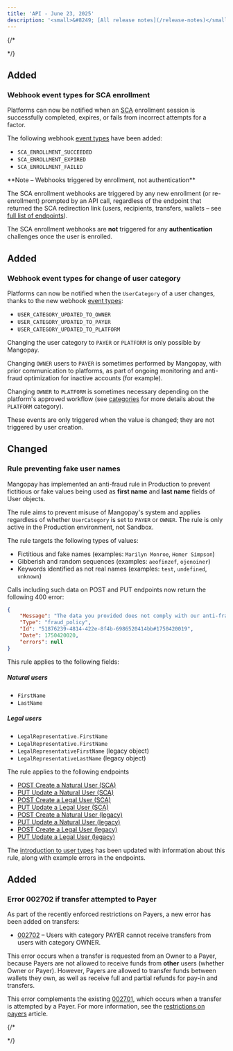 ```yaml
---
title: 'API - June 23, 2025'  
description: '<small>&#8249; [All release notes](/release-notes)</small>'
---
```


{/* <div class="release-notes-page"> */}

## <span class="pill pill-green">Added</span>

### Webhook event types for SCA enrollment

Platforms can now be notified when an [SCA](/guides/sca) enrollment session is successfully completed, expires, or fails from incorrect attempts for a factor.

The following webhook [event types](/webhooks/event-types#mangopay-sca-enrollment) have been added: 
- `SCA_ENROLLMENT_SUCCEEDED`
- `SCA_ENROLLMENT_EXPIRED`
- `SCA_ENROLLMENT_FAILED`

<Note>
**Note – Webhooks triggered by enrollment, not authentication**

The SCA enrollment webhooks are triggered by any new enrollment (or re-enrollment) prompted by an API call, regardless of the endpoint that returned the SCA redirection link (users, recipients, transfers, wallets – see [full list of endpoints](/guides/sca/session#1-call-an-endpoint-that-triggers-sca-redirection)).

The SCA enrollment webhooks are **not** triggered for any **authentication** challenges once the user is enrolled.
</Note>

## <span class="pill pill-green">Added</span>

### Webhook event types for change of user category

Platforms can now be notified when the `UserCategory` of a user changes, thanks to the new webhook [event types](/webhooks/event-types#user-category):
- `USER_CATEGORY_UPDATED_TO_OWNER`
- `USER_CATEGORY_UPDATED_TO_PAYER`
- `USER_CATEGORY_UPDATED_TO_PLATFORM`

Changing the user category to `PAYER` or `PLATFORM` is only possible by Mangopay. 

Changing `OWNER` users to `PAYER` is sometimes performed by Mangopay, with prior communication to platforms, as part of ongoing monitoring and anti-fraud optimization for inactive accounts (for example). 

Changing `OWNER` to `PLATFORM` is sometimes necessary depending on the platform's approved workflow (see [categories](/guides/users/categories#note-on-platform-category) for more details about the `PLATFORM` category).

These events are only triggered when the value is changed; they are not triggered by user creation.

## <span class="pill pill-orange">Changed</span>

### Rule preventing fake user names

Mangopay has implemented an anti-fraud rule in Production to prevent fictitious or fake values being used as **first name** and **last name** fields of User objects. 

The rule aims to prevent misuse of Mangopay's system and applies regardless of whether `UserCategory` is set to `PAYER` or `OWNER`. The rule is only active in the Production environment, not Sandbox.

The rule targets the following types of values:

- Fictitious and fake names (examples: `Marilyn Monroe`, `Homer Simpson`)
- Gibberish and random sequences (examples: `aeofinzef`, `ojenoiner`)
- Keywords identified as not real names (examples: `test`, `undefined`, `unknown`)

Calls including such data on POST and PUT endpoints now return the following 400 error:

```json
{
    "Message": "The data you provided does not comply with our anti-fraud policy",
    "Type": "fraud_policy",
    "Id": "51876239-4814-422e-8f4b-6986520414bb#1750420019",
    "Date": 1750420020,
    "errors": null
}
```

This rule applies to the following fields:

##### Natural users

- `FirstName`
- `LastName`

##### Legal users

- `LegalRepresentative.FirstName`
- `LegalRepresentative.FirstName`
- `LegalRepresentativeFirstName` (legacy object)
- `LegalRepresentativeLastName` (legacy object)

The rule applies to the following endpoints 

- [POST Create a Natural User (SCA)](/api-reference/users/create-natural-user-sca)
- [PUT Update a Natural User (SCA)](/api-reference/users/update-natural-user-sca)
- [POST Create a Legal User (SCA)](/api-reference/users/create-legal-user-sca)
- [PUT Update a Legal User (SCA)](/api-reference/users/update-legal-user-sca)
- [POST Create a Natural User (legacy)](/api-reference/users/create-natural-user)
- [PUT Update a Natural User (legacy)](/api-reference/users/update-natural-user)
- [POST Create a Legal User (legacy)](/api-reference/users/create-legal-user)
- [PUT Update a Legal User (legacy)](/api-reference/users/update-legal-user)

The [introduction to user types](/guides/users/types) has been updated with information about this rule, along with example errors in the endpoints. 

## <span class="pill pill-green">Added</span>

### Error 002702 if transfer attempted to Payer

As part of the recently enforced restrictions on Payers, a new error has been added on transfers: 

- [002702](/errors/codes/002702) – Users with category PAYER cannot receive transfers from users with category OWNER.

This error occurs when a transfer is requested from an Owner to a Payer, because Payers are not allowed to receive funds from **other** users (whether Owner or Payer). However, Payers are allowed to transfer funds between wallets they own, as well as receive full and partial refunds for pay-in and transfers. 

This error complements the existing [002701](/errors/codes/002701), which occurs when a transfer is attempted by a Payer. For more information, see the [restrictions on payers](/guides/users/categories/restrictions) article.

{/* </div> */}